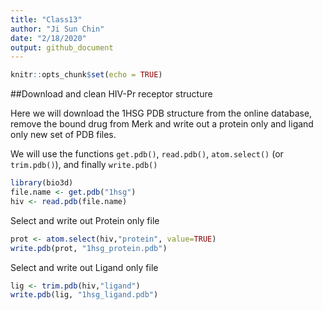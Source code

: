 ```yaml
---
title: "Class13"
author: "Ji Sun Chin"
date: "2/18/2020"
output: github_document
---
```


```r
knitr::opts_chunk$set(echo = TRUE)
```

##Download and clean HIV-Pr receptor structure

Here we will download the 1HSG PDB structure from the online database, remove the bound drug from Merk and write out a protein only and ligand only new set of PDB files.

We will use the functions `get.pdb()`, `read.pdb()`, `atom.select()` (or `trim.pdb()`), and finally `write.pdb()`

```r
library(bio3d)
file.name <- get.pdb("1hsg")
hiv <- read.pdb(file.name)
```
Select and write out Protein only file
```r
prot <- atom.select(hiv,"protein", value=TRUE)
write.pdb(prot, "1hsg_protein.pdb")

```
Select and write out Ligand only file
```r
lig <- trim.pdb(hiv,"ligand")
write.pdb(lig, "1hsg_ligand.pdb")
```


